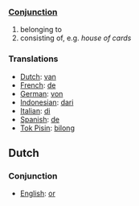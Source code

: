 ===[[Conjunction]]===

# belonging to
# consisting of, e.g. ''house of cards''

===Translations===

*[[Dutch]]: [[van]]
*[[French]]: [[de]]
*[[German]]: [[von]]
*[[Indonesian]]: [[dari]]
*[[Italian]]: [[di]]
*[[Spanish]]: [[de]]
*[[Tok Pisin]]: [[bilong]]

==Dutch==

===Conjunction===

*[[English]]: [[or]]